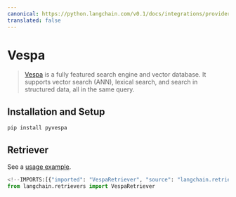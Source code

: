```yaml
---
canonical: https://python.langchain.com/v0.1/docs/integrations/providers/vespa
translated: false
---
```


# Vespa

>[Vespa](https://vespa.ai/) is a fully featured search engine and vector database.
> It supports vector search (ANN), lexical search, and search in structured data, all in the same query.

## Installation and Setup

```bash
pip install pyvespa
```

## Retriever

See a [usage example](/docs/integrations/retrievers/vespa).

```python
<!--IMPORTS:[{"imported": "VespaRetriever", "source": "langchain.retrievers", "docs": "https://api.python.langchain.com/en/latest/retrievers/langchain_community.retrievers.vespa_retriever.VespaRetriever.html", "title": "Vespa"}]-->
from langchain.retrievers import VespaRetriever
```